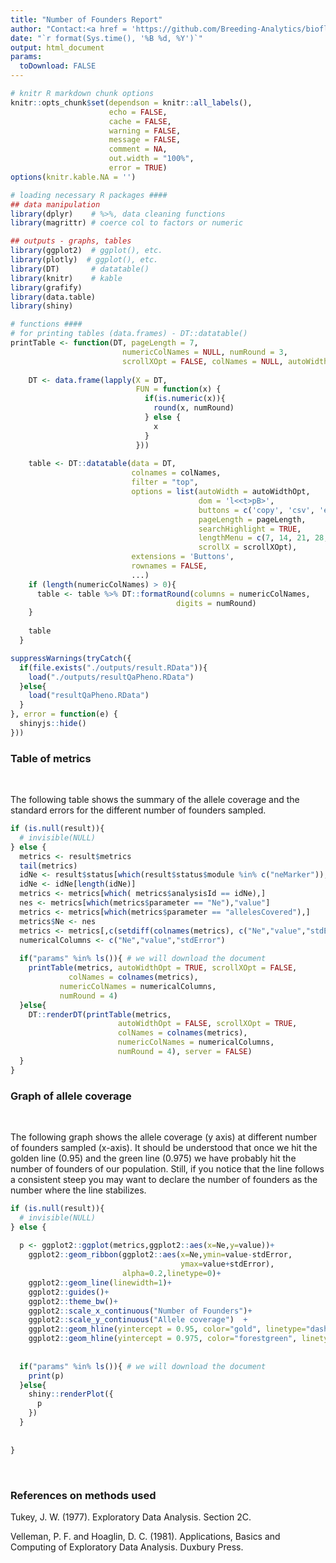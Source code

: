 ```yaml
---
title: "Number of Founders Report"
author: "Contact:<a href = 'https://github.com/Breeding-Analytics/bioflow' target = '_blank'>Breeding Analytics Team, OneCGIAR</a> breedinganalytics@cgiar.org"
date: "`r format(Sys.time(), '%B %d, %Y')`"  
output: html_document
params:
  toDownload: FALSE
---
```


```r

# knitr R markdown chunk options
knitr::opts_chunk$set(dependson = knitr::all_labels(),
                      echo = FALSE,
                      cache = FALSE,
                      warning = FALSE,
                      message = FALSE,
                      comment = NA,
                      out.width = "100%",
                      error = TRUE)
options(knitr.kable.NA = '')

# loading necessary R packages ####
## data manipulation
library(dplyr)    # %>%, data cleaning functions
library(magrittr) # coerce col to factors or numeric

## outputs - graphs, tables
library(ggplot2)  # ggplot(), etc.
library(plotly)  # ggplot(), etc.
library(DT)       # datatable()
library(knitr)    # kable
library(grafify)
library(data.table)
library(shiny)
```

```r

# functions ####
# for printing tables (data.frames) - DT::datatable()
printTable <- function(DT, pageLength = 7, 
                         numericColNames = NULL, numRound = 3, 
                         scrollXOpt = FALSE, colNames = NULL, autoWidthOpt = FALSE,...) {
    
    DT <- data.frame(lapply(X = DT, 
                            FUN = function(x) {
                              if(is.numeric(x)){
                                round(x, numRound)
                              } else {
                                x
                              }
                            }))
    
    table <- DT::datatable(data = DT, 
                           colnames = colNames,
                           filter = "top", 
                           options = list(autoWidth = autoWidthOpt,
                                          dom = 'l<<t>pB>', 
                                          buttons = c('copy', 'csv', 'excel', 'print'),
                                          pageLength = pageLength,
                                          searchHighlight = TRUE,
                                          lengthMenu = c(7, 14, 21, 28, 35),
                                          scrollX = scrollXOpt),
                           extensions = 'Buttons',
                           rownames = FALSE,
                           ...)
    if (length(numericColNames) > 0){
      table <- table %>% DT::formatRound(columns = numericColNames,
                                     digits = numRound)
    }
    
    table
  }
```

```r

suppressWarnings(tryCatch({
  if(file.exists("./outputs/result.RData")){
    load("./outputs/resultQaPheno.RData")
  }else{
    load("resultQaPheno.RData")
  }
}, error = function(e) {
  shinyjs::hide()
}))

```


### Table of metrics
<p>&nbsp;</p>

The following table shows the summary of the allele coverage and the standard errors for the different number of founders sampled.

```r

if (is.null(result)){
  # invisible(NULL)
} else {
  metrics <- result$metrics
  tail(metrics)
  idNe <- result$status[which(result$status$module %in% c("neMarker")),"analysisId"];
  idNe <- idNe[length(idNe)]
  metrics <- metrics[which( metrics$analysisId == idNe),]
  nes <- metrics[which(metrics$parameter == "Ne"),"value"]
  metrics <- metrics[which(metrics$parameter == "allelesCovered"),]
  metrics$Ne <- nes
  metrics <- metrics[,c(setdiff(colnames(metrics), c("Ne","value","stdError","trait","environment") ), c("Ne","value","stdError"))]
  numericalColumns <- c("Ne","value","stdError")
  
  if("params" %in% ls()){ # we will download the document
    printTable(metrics, autoWidthOpt = TRUE, scrollXOpt = FALSE,
             colNames = colnames(metrics),
           numericColNames = numericalColumns,
           numRound = 4)
  }else{
    DT::renderDT(printTable(metrics,
                        autoWidthOpt = FALSE, scrollXOpt = TRUE,
                        colNames = colnames(metrics),
                        numericColNames = numericalColumns,
                        numRound = 4), server = FALSE)
  }
}

```

### Graph of allele coverage
<p>&nbsp;</p>

The following graph shows the allele coverage (y axis) at different number of founders sampled (x-axis). It should be understood that once we hit the golden line (0.95) and the green line (0.975) we have probably hit the number of founders of our population. Still, if you notice that the line follows a consistent steep you may want to declare the number of founders as the number where the line stabilizes.

```r

if (is.null(result)){
  # invisible(NULL)
} else {
  
  p <- ggplot2::ggplot(metrics,ggplot2::aes(x=Ne,y=value))+
    ggplot2::geom_ribbon(ggplot2::aes(x=Ne,ymin=value-stdError,
                                      ymax=value+stdError),
                         alpha=0.2,linetype=0)+
    ggplot2::geom_line(linewidth=1)+
    ggplot2::guides()+
    ggplot2::theme_bw()+
    ggplot2::scale_x_continuous("Number of Founders")+
    ggplot2::scale_y_continuous("Allele coverage")  +
    ggplot2::geom_hline(yintercept = 0.95, color="gold", linetype="dashed") +
    ggplot2::geom_hline(yintercept = 0.975, color="forestgreen", linetype="dashed")
  
  
  if("params" %in% ls()){ # we will download the document
    print(p)
  }else{
    shiny::renderPlot({
      p
    })
  }
  
  
}

```

<p>&nbsp;</p>

### References on methods used

Tukey, J. W. (1977). Exploratory Data Analysis. Section 2C.

Velleman, P. F. and Hoaglin, D. C. (1981). Applications, Basics and Computing of Exploratory Data Analysis. Duxbury Press.


<p>&nbsp;</p>



